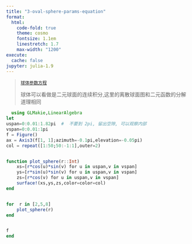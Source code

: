 ```yaml
---
title: "3-oval-sphere-params-equation"
format:
  html: 
    code-fold: true
    theme: cosmo
    fontsize: 1.1em
    linestretch: 1.7
    max-width: "1200"
execute: 
  cache: false
jupyter: julia-1.9
---
```





> [`球体参数方程`](https://mathworld.wolfram.com/Spheroid.html)
> 
> 球体可以看做是二元球面的连续积分,这里的离散球面图和二元函数的分解道理相同


```julia
  using GLMakie,LinearAlgebra
let
uspan=0:0.01:1.82pi  #  不要到 2pi, 留出空隙, 可以观察内部
vspan=0:0.01:1pi
f = Figure()
ax = Axis3(f[1, 1];azimuth=-0.1pi,elevation=-0.05pi)
col = repeat([1:50;50:-1:1],outer=2)


function plot_sphere(r::Int)
    xs=[r*cos(u)*sin(v) for u in uspan,v in vspan]
    ys=[r*sin(u)*sin(v) for u in uspan,v in vspan]
    zs=[r*cos(v) for u in uspan,v in vspan]
    surface!(xs,ys,zs,color=color=col)
end


for  r in [2,5,8]
    plot_sphere(r)
end


f
end

```
